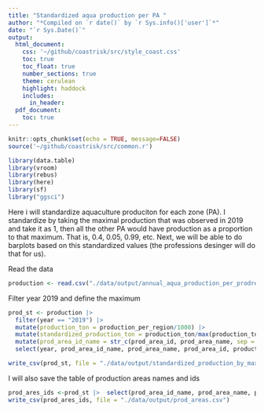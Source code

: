 ```yaml
---
title: "Standardized aqua production per PA "
author: "*Compiled on `r date()` by `r Sys.info()['user']`*"
date: "`r Sys.Date()`"
output:
  html_document:
    css: '~/github/coastrisk/src/style_coast.css'
    toc: true
    toc_float: true
    number_sections: true
    theme: cerulean
    highlight: haddock
    includes: 
      in_header: 
  pdf_document:
    toc: true
---
```


```r
knitr::opts_chunk$set(echo = TRUE, message=FALSE)
source('~/github/coastrisk/src/common.r')
```

```r
library(data.table)
library(vroom)
library(rebus)
library(here)
library(sf)
library("ggsci")
```


Here i will standardize aquaculture produciton for each zone (PA). I standardize by taking the maximal production that was observed in 2019 and take it as 1, then all the other PA would have production as a proportion to that maximum. That is, 0.4, 0.05, 0.99, etc.
Next, we will be able to do barplots based on this standardized values (the professions desinger will do that for us). 


Read the data
```r
production <- read.csv("./data/output/annual_aqua_production_per_prodregion.csv")
```

Filter year 2019 and define the maximum

```r
prod_st <- production |> 
  filter(year == "2019") |> 
  mutate(production_ton = production_per_region/1000) |> 
  mutate(standardized_production_ton = production_ton/max(production_ton)) |> 
  mutate(prod_area_id_name = str_c(prod_area_id, prod_area_name, sep = ": ")) |> 
  select(year, prod_area_id_name, prod_area_name, prod_area_id, production_ton, standardized_production_ton)
```


```r
write_csv(prod_st, file = "./data/output/standardized_production_by_maximum_2019.csv")
```

I will also save the table of production areas names and ids

```r
prod_ares_ids <-prod_st |>  select(prod_area_id_name, prod_area_name, prod_area_id )
write_csv(prod_ares_ids, file = "./data/output/prod_areas.csv")
```

